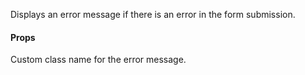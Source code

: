 Displays an error message if there is an error in the form submission.

#### Props

<ResponseField name="classname" type="string">
  Custom class name for the error message.
</ResponseField>
